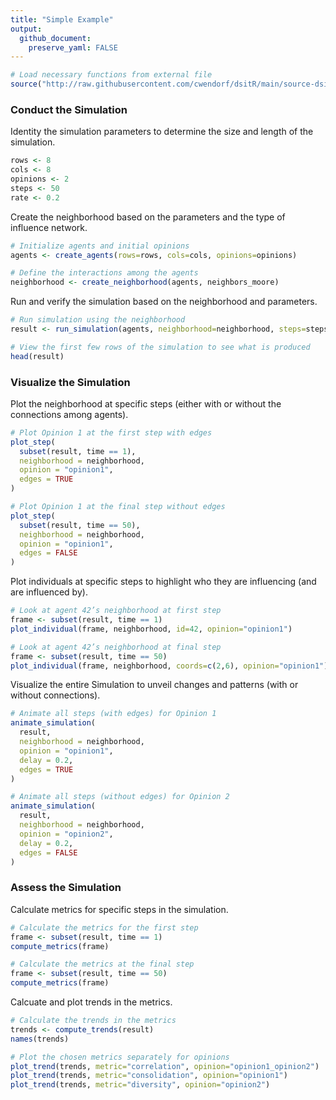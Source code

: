 ```yaml
---
title: "Simple Example"
output:
  github_document:
    preserve_yaml: FALSE
---
```


```r
# Load necessary functions from external file
source("http://raw.githubusercontent.com/cwendorf/dsitR/main/source-dsitR.R")
```

### Conduct the Simulation

Identity the simulation parameters to determine the size and length of the simulation.

```r
rows <- 8
cols <- 8
opinions <- 2
steps <- 50
rate <- 0.2
```

Create the neighborhood based on the parameters and the type of influence network.

```r
# Initialize agents and initial opinions
agents <- create_agents(rows=rows, cols=cols, opinions=opinions)

# Define the interactions among the agents
neighborhood <- create_neighborhood(agents, neighbors_moore)
```

Run and verify the simulation based on the neighborhood and parameters.

```r
# Run simulation using the neighborhood
result <- run_simulation(agents, neighborhood=neighborhood, steps=steps, rate=rate)

# View the first few rows of the simulation to see what is produced
head(result)
```

### Visualize the Simulation

Plot the neighborhood at specific steps (either with or without the connections among agents).

```r
# Plot Opinion 1 at the first step with edges
plot_step(
  subset(result, time == 1),
  neighborhood = neighborhood,
  opinion = "opinion1",
  edges = TRUE
)

# Plot Opinion 1 at the final step without edges
plot_step(
  subset(result, time == 50),
  neighborhood = neighborhood,
  opinion = "opinion1",
  edges = FALSE
)
```

Plot individuals at specific steps to highlight who they are influencing (and are influenced by).

```r
# Look at agent 42’s neighborhood at first step
frame <- subset(result, time == 1)
plot_individual(frame, neighborhood, id=42, opinion="opinion1")

# Look at agent 42’s neighborhood at final step
frame <- subset(result, time == 50)
plot_individual(frame, neighborhood, coords=c(2,6), opinion="opinion1")
```

Visualize the entire Simulation to unveil changes and patterns (with or without connections).

```r
# Animate all steps (with edges) for Opinion 1
animate_simulation(
  result,
  neighborhood = neighborhood,
  opinion = "opinion1",
  delay = 0.2,
  edges = TRUE
)

# Animate all steps (without edges) for Opinion 2
animate_simulation(
  result,
  neighborhood = neighborhood,
  opinion = "opinion2",
  delay = 0.2,
  edges = FALSE
)
```

### Assess the Simulation

Calculate metrics for specific steps in the simulation.

```r
# Calculate the metrics for the first step
frame <- subset(result, time == 1)
compute_metrics(frame)

# Calculate the metrics at the final step
frame <- subset(result, time == 50)
compute_metrics(frame)
```

Calcuate and plot trends in the metrics.

```r
# Calculate the trends in the metrics
trends <- compute_trends(result)
names(trends)

# Plot the chosen metrics separately for opinions
plot_trend(trends, metric="correlation", opinion="opinion1_opinion2")
plot_trend(trends, metric="consolidation", opinion="opinion1")
plot_trend(trends, metric="diversity", opinion="opinion2")
```
